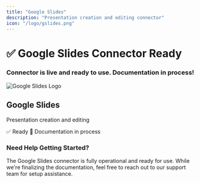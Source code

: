 ```yaml
---
title: "Google Slides"
description: "Presentation creation and editing connector"
icon: "/logo/gslides.png"
---
```

<div className="flex flex-col items-center justify-center text-center pt-10">
  <h1 className="text-4xl font-bold">✅ Google Slides Connector Ready</h1>
  <h3 className="text-xl mt-2">
    Connector is live and ready to use. Documentation in process!
  </h3>
</div>
<div className="max-w-2xl mx-auto mt-12">
  <div className="p-6 border rounded-lg bg-yellow-50">
    <div className="flex items-center mb-4">
      <img 
        src="/logo/gslides.png" 
        alt="Google Slides Logo" 
        className="w-8 h-8 mr-3 object-contain flex-shrink-0"
      />
      <h2 className="text-2xl font-semibold m-0"> Google Slides</h2>
    </div>
    <p className="text-lg text-gray-700 mb-4">Presentation creation and editing</p>
    <div className="flex items-center gap-2">
      <span className="px-3 py-1 bg-green-100 text-green-800 rounded-full text-sm font-medium">
        ✅ Ready
      </span>
      <span className="px-3 py-1 bg-blue-100 text-blue-800 rounded-full text-sm font-medium">
        📝 Documentation in process
      </span>
    </div>
  </div>
</div>
<div className="text-center mt-12 p-6 bg-gray-50 rounded-lg max-w-2xl mx-auto">
  <h3 className="text-lg font-semibold mb-2">Need Help Getting Started?</h3>
  <p className="text-gray-600">
    The Google Slides connector is fully operational and ready for use. While we're finalizing the documentation, 
    feel free to reach out to our support team for setup assistance.
  </p>
</div>